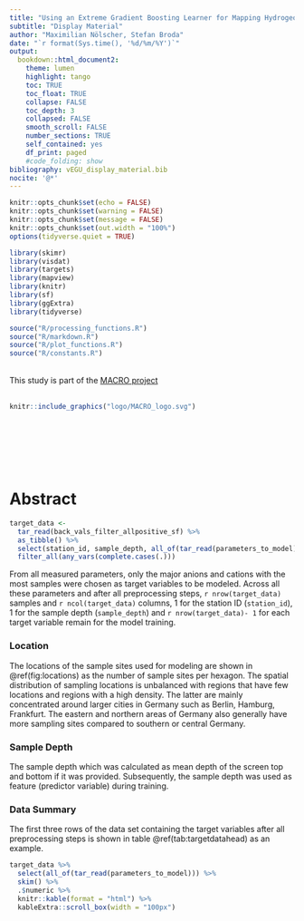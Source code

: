 ```yaml
---
title: "Using an Extreme Gradient Boosting Learner for Mapping Hydrogeochemical Parameters in Germany"
subtitle: "Display Material"
author: "Maximilian Nölscher, Stefan Broda"
date: "`r format(Sys.time(), '%d/%m/%Y')`"
output:
  bookdown::html_document2:
    theme: lumen
    highlight: tango
    toc: TRUE
    toc_float: TRUE
    collapse: FALSE
    toc_depth: 3
    collapsed: FALSE
    smooth_scroll: FALSE
    number_sections: TRUE
    self_contained: yes
    df_print: paged
    #code_folding: show
bibliography: vEGU_display_material.bib
nocite: '@*'
---
```


```r
knitr::opts_chunk$set(echo = FALSE)
knitr::opts_chunk$set(warning = FALSE)
knitr::opts_chunk$set(message = FALSE)
knitr::opts_chunk$set(out.width = "100%")
options(tidyverse.quiet = TRUE)
```

```r
library(skimr)
library(visdat)
library(targets)
library(mapview)
library(knitr)
library(sf)
library(ggExtra)
library(tidyverse)
```

```r
source("R/processing_functions.R")
source("R/markdown.R")
source("R/plot_functions.R")
source("R/constants.R")
```

<br />
This study is part of the [MACRO project](https://www.bgr.bund.de/EN/Themen/Wasser/Projekte/laufend/F+E/Macro/macro_projektbeschr_en.html?nn=1548270)
<br />
<br />

```r
knitr::include_graphics("logo/MACRO_logo.svg")
```
<br />
<br />
<br />
<br />
<br />

# Abstract

```r
target_data <-
  tar_read(back_vals_filter_allpositive_sf) %>%
  as_tibble() %>%
  select(station_id, sample_depth, all_of(tar_read(parameters_to_model))) %>%
  filter_all(any_vars(complete.cases(.)))
```

From all measured parameters, only the major anions and cations with the most samples were chosen as target variables to be modeled. Across all these parameters and after all preprocessing steps, `r nrow(target_data)` samples and `r ncol(target_data)` columns, 1 for the station ID (`station_id`), 1 for the sample depth (`sample_depth`) and `r nrow(target_data)- 1` for each target variable remain for the model training.

### Location

The locations of the sample sites used for modeling are shown in \@ref(fig:locations) as the number of sample sites per hexagon. The spatial distribution of sampling locations is unbalanced with regions that have few locations and regions with a high density. The latter are mainly concentrated around larger cities in Germany such as Berlin, Hamburg, Frankfurt. The eastern and northern areas of Germany also generally have more sampling sites compared to southern or central Germany.

### Sample Depth

The sample depth which was calculated as mean depth of the screen top and bottom if it was provided. Subsequently, the sample depth was used as feature (predictor variable) during training.

### Data Summary
The first three rows of the data set containing the target variables after all preprocessing steps is shown in table \@ref(tab:targetdatahead) as an example.

```r
target_data %>% 
  select(all_of(tar_read(parameters_to_model))) %>% 
  skim() %>% 
  .$numeric %>% 
  knitr::kable(format = "html") %>% 
  kableExtra::scroll_box(width = "100px")
```